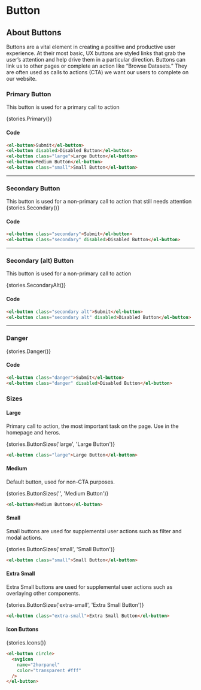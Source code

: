 

<Meta title="Components/Button" component={ElButton} />

# Button

## About Buttons
Buttons are a vital element in creating a positive and productive user experience. At their most basic, UX buttons are styled links that grab the user’s attention and help drive them in a particular direction. Buttons can link us to other pages or complete an action like “Browse Datasets.” They are often used as calls to actions (CTA) we want our users to complete on our website.

### Primary Button
This button is used for a primary call to action

<Story name='Primary' height='60px'>{stories.Primary()}</Story>

#### Code

```html
<el-button>Submit</el-button>
<el-button disabled>Disabled Button</el-button>
<el-button class="large">Large Button</el-button>
<el-button>Medium Button</el-button>
<el-button class="small">Small Button</el-button>
```

---

### Secondary Button
This button is used for a non-primary call to action that still needs attention
<Story name='Secondary' height='50px'>{stories.Secondary()}</Story>

#### Code

```html
<el-button class="secondary">Submit</el-button>
<el-button class="secondary" disabled>Disabled Button</el-button>
```

---

### Secondary (alt) Button
This button is used for a non-primary call to action

<Story name='Secondary Alt' height='50px'>{stories.SecondaryAlt()}</Story>

#### Code

```html
<el-button class="secondary alt">Submit</el-button>
<el-button class="secondary alt" disabled>Disabled Button</el-button>
```

---

### Danger
<Story name='Danger' height='50px'>{stories.Danger()}</Story>

#### Code

```html
<el-button class="danger">Submit</el-button>
<el-button class="danger" disabled>Disabled Button</el-button>
```

### Sizes

#### Large

Primary call to action, the most important task on the page. Use in the homepage and heros.

<Story name='Large Button' height='60px'>{stories.ButtonSizes('large', 'Large Button')}</Story>

```html
<el-button class="large">Large Button</el-button>
```


#### Medium

Default button, used for non-CTA purposes.

<Story name='Medium Button' height='60px'>{stories.ButtonSizes('', 'Medium Button')}</Story>

```html
<el-button>Medium Button</el-button>
```


#### Small

Small buttons are used for supplemental user actions such as filter and modal actions.

<Story name='Small Button' height='60px'>{stories.ButtonSizes('small', 'Small Button')}</Story>

```html
<el-button class="small">Small Button</el-button>
```


#### Extra Small

Extra Small buttons are used for supplemental user actions such as overlaying other components.

<Story name='Extra Small Button' height='60px'>{stories.ButtonSizes('extra-small', 'Extra Small Button')}</Story>

```html
<el-button class="extra-small">Extra Small Button</el-button>
```

#### Icon Buttons

<Story name='Icons' height='60px'>{stories.Icons()}</Story>

```html
<el-button circle>
  <svgicon
    name="2horpanel"
    color="transparent #fff"
  />
</el-button>
```
